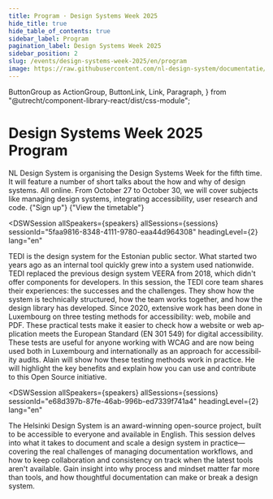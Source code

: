 ```yaml
---
title: Program · Design Systems Week 2025
hide_title: true
hide_table_of_contents: true
sidebar_label: Program
pagination_label: Design Systems Week 2025
sidebar_position: 2
slug: /events/design-systems-week-2025/en/program
image: https://raw.githubusercontent.com/nl-design-system/documentatie/assets/community-design-systems-week-en-2025.png
---
```


  ButtonGroup as ActionGroup,
  ButtonLink,
  Link,
  Paragraph,
} from "@utrecht/component-library-react/dist/css-module";

# Design Systems Week 2025 Program

<Paragraph lead>
  NL Design System is organising the Design Systems Week for the fifth time. It will feature a number of short talks
  about the how and why of design systems. All online. From October 27 to October 30, we will cover subjects like
  managing design systems, integrating accessibility, user research and code.
</Paragraph>

<ActionGroup>
  <ButtonLink href="/events/design-systems-week/en/sign-up" appearance="primary-action-button">
    {"Sign up"}
    <IconChevronRight />
  </ButtonLink>
  <ButtonLink href="/events/design-systems-week-2025/en/timetable" appearance="secondary-action-button">
    {"View the timetable"}
    <IconChevronRight />
  </ButtonLink>
</ActionGroup>

<DSWSession
  allSpeakers={speakers}
  allSessions={sessions}
  sessionId="5faa9816-8348-4111-9780-eaa44d964308"
  headingLevel={2}
  lang="en"
>

  <Paragraph>
    TEDI is the design system for the Estonian public sector. What started two years ago as an internal tool quickly
    grew into a system used nationwide. TEDI replaced the previous design system VEERA from 2018, which didn't offer
    components for developers. In this session, the TEDI core team shares their experiences: the successes and the
    challenges. They show how the system is technically structured, how the team works together, and how the design
    library has developed.
  </Paragraph>
</DSWSession>

<DSWSession allSpeakers={speakers} allSessions={sessions} headingLevel={2} sessionId="02ae9c2a-f84f-4cd1-b7c0-9afe20813acb" lang="en">

<Paragraph>
  Since 2020, extensive work has been done in Luxembourg on three testing methods for accessibility: web, mobile and
  PDF. These practical tests make it easier to check how a website or web application meets the European Standard (EN
  301 549) for digital accessibility. These tests are useful for anyone working with WCAG and are now being used both in
  Luxembourg and internationally as an approach for accessibility audits. Alain will show how these testing methods work
  in practice. He will highlight the key benefits and explain how you can use and contribute to this Open Source
  initiative.
</Paragraph>

</DSWSession>

<DSWSession
  allSpeakers={speakers}
  allSessions={sessions}
  sessionId="e68d397b-87fe-46ab-996b-ed7339f741a4"
  headingLevel={2}
  lang="en"
>
  <Paragraph>
    The Helsinki Design System is an award-winning open-source project, built to be accessible to everyone and available
    in English. This session delves into what it takes to document and scale a design system in practice—covering the
    real challenges of managing documentation workflows, and how to keep collaboration and consistency on track when the
    latest tools aren't available. Gain insight into why process and mindset matter far more than tools, and how
    thoughtful documentation can make or break a design system.
  </Paragraph>
</DSWSession>
